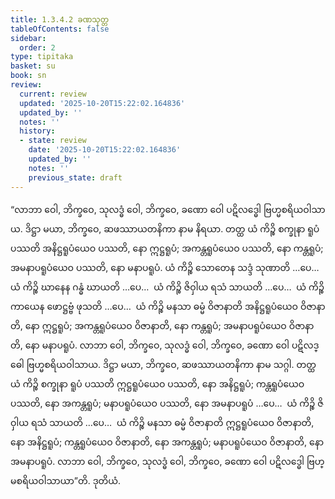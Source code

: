 ```yaml
---
title: 1.3.4.2 ခဏသုတ္တ
tableOfContents: false
sidebar:
  order: 2
type: tipitaka
basket: su
book: sn
review:
  current: review
  updated: '2025-10-20T15:22:02.164836'
  updated_by: ''
  notes: ''
  history:
  - state: review
    date: '2025-10-20T15:22:02.164836'
    updated_by: ''
    notes: ''
    previous_state: draft
---
```



<DynamicBreadcrumb />


<ReviewStatus review={frontmatter.review} showDetails={true} />

<HypothesisAnnotation frontmatter={frontmatter} />

<Division number="135" book="sn" e="ch" v="18" p="299">

<Paragraph number="777" book="sn">
“လာဘာ ဝေါ, ဘိက္ခဝေ, သုလဒ္ဓံ ဝေါ, ဘိက္ခဝေ, ခဏော ဝေါ ပဋိလဒ္ဓေါ ဗြဟ္မစရိယဝါသာယ. ဒိဋ္ဌာ မယာ, ဘိက္ခဝေ, ဆဖဿာယတနိကာ နာမ နိရယာ. တတ္ထ ယံ ကိဉ္စိ စက္ခုနာ ရူပံ ပဿတိ အနိဋ္ဌရူပံယေဝ ပဿတိ, နော ဣဋ္ဌရူပံ; အကန္တရူပံယေဝ ပဿတိ, နော ကန္တရူပံ; အမနာပရူပံယေဝ ပဿတိ, နော မနာပရူပံ. ယံ ကိဉ္စိ သောတေန သဒ္ဒံ သုဏာတိ …ပေ…  ယံ ကိဉ္စိ ဃာနေန ဂန္ဓံ ဃာယတိ …ပေ…  ယံ ကိဉ္စိ ဇိဝှါယ ရသံ သာယတိ …ပေ…  ယံ ကိဉ္စိ ကာယေန ဖောဋ္ဌဗ္ဗံ ဖုသတိ …ပေ…  ယံ ကိဉ္စိ မနသာ ဓမ္မံ ဝိဇာနာတိ အနိဋ္ဌရူပံယေဝ ဝိဇာနာတိ, နော ဣဋ္ဌရူပံ; အကန္တရူပံယေဝ ဝိဇာနာတိ, နော ကန္တရူပံ; အမနာပရူပံယေဝ ဝိဇာနာတိ, နော မနာပရူပံ. လာဘာ ဝေါ, ဘိက္ခဝေ, သုလဒ္ဓံ ဝေါ, ဘိက္ခဝေ, ခဏော ဝေါ ပဋိလဒ္ဓေါ ဗြဟ္မစရိယဝါသာယ. ဒိဋ္ဌာ မယာ, ဘိက္ခဝေ, ဆဖဿာယတနိကာ နာမ သဂ္ဂါ. တတ္ထ ယံ ကိဉ္စိ စက္ခုနာ ရူပံ ပဿတိ ဣဋ္ဌရူပံယေဝ ပဿတိ, နော အနိဋ္ဌရူပံ; ကန္တရူပံယေဝ ပဿတိ, နော အကန္တရူပံ; မနာပရူပံယေဝ ပဿတိ, နော အမနာပရူပံ …ပေ…  ယံ ကိဉ္စိ ဇိဝှါယ ရသံ သာယတိ …ပေ…  ယံ ကိဉ္စိ မနသာ ဓမ္မံ ဝိဇာနာတိ ဣဋ္ဌရူပံယေဝ ဝိဇာနာတိ, နော အနိဋ္ဌရူပံ; ကန္တရူပံယေဝ ဝိဇာနာတိ, နော အကန္တရူပံ; မနာပရူပံယေဝ ဝိဇာနာတိ, နော အမနာပရူပံ. လာဘာ ဝေါ, ဘိက္ခဝေ, သုလဒ္ဓံ ဝေါ, ဘိက္ခဝေ, ခဏော ဝေါ ပဋိလဒ္ဓေါ ဗြဟ္မစရိယဝါသာယာ”တိ.

</Paragraph>
</Division>

<Paragraph number="778" type="center" book="sn">
ဒုတိယံ.
</Paragraph>